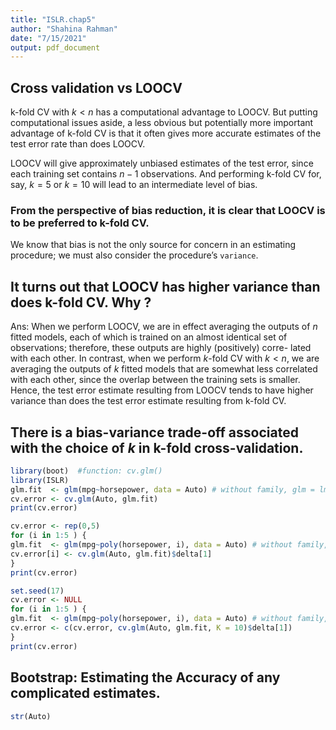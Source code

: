```yaml
---
title: "ISLR.chap5"
author: "Shahina Rahman"
date: "7/15/2021"
output: pdf_document
---
```


## Cross validation vs LOOCV

k-fold CV with $k < n$ has a computational advantage to LOOCV. But putting computational issues aside, a less obvious but potentially more important advantage of k-fold CV is that it often gives more accurate estimates of the test error rate than does LOOCV.  

LOOCV will give approximately unbiased estimates of the test error, since each training set contains $n − 1$ observations. And performing k-fold CV for, say, $k = 5$ or $k = 10$ will lead to an intermediate level of bias. 

### From the perspective of bias reduction, it is clear that LOOCV is to be preferred to k-fold CV. 

We know that bias is not the only source for concern in an estimating procedure; we must also consider the procedure’s `variance`.

## It turns out that LOOCV has higher variance than does k-fold CV. Why ?

Ans: When we perform LOOCV, we are in effect averaging the outputs of $n$ fitted models, each of which is trained on an almost identical set of observations; therefore, these outputs are highly (positively) corre- lated with each other. In contrast, when we perform $k$-fold CV with $k < n$, we are averaging the outputs of $k$ fitted models that are somewhat less correlated with each other, since the overlap between the training sets is smaller. Hence, the test error estimate resulting from LOOCV tends to have higher variance than does the test error estimate resulting from k-fold CV.

## There is a bias-variance trade-off associated with the choice of $k$ in k-fold cross-validation.

```r
library(boot)  #function: cv.glm()
library(ISLR)
glm.fit  <- glm(mpg~horsepower, data = Auto) # without family, glm = lm 
cv.error <- cv.glm(Auto, glm.fit)
print(cv.error)
```


```r
cv.error <- rep(0,5)
for (i in 1:5 ) {
glm.fit  <- glm(mpg~poly(horsepower, i), data = Auto) # without family,  
cv.error[i] <- cv.glm(Auto, glm.fit)$delta[1]
}
print(cv.error)
```


```r
set.seed(17)
cv.error <- NULL
for (i in 1:5 ) {
glm.fit  <- glm(mpg~poly(horsepower, i), data = Auto) # without family, 
cv.error <- c(cv.error, cv.glm(Auto, glm.fit, K = 10)$delta[1])
}
print(cv.error)
```

## Bootstrap: Estimating the Accuracy of any complicated estimates. 


```r
str(Auto)
```

